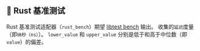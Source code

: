 
## 🦀 Rust 基准测试

Rust 基准测试适配器（`rust_bench`）期望 [libtest bench](https://doc.rust-lang.org/rustc/tests/index.html#benchmarks) 输出。
收集的`延迟`度量（即`纳秒（ns）`）。
`lower_value` 和 `upper_value` 分别是低于和高于中位数（即`value`）的偏差。

<CargoRustBench />